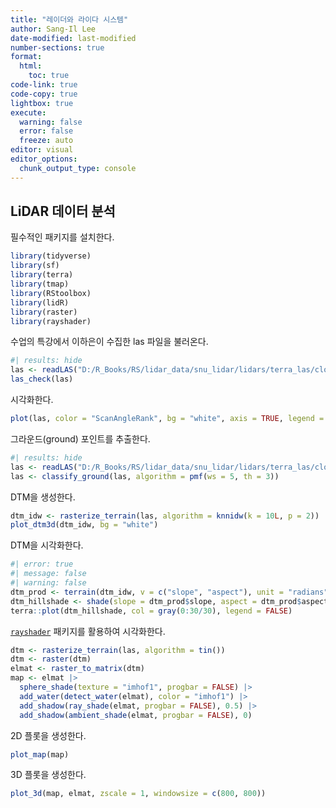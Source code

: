 ```yaml
---
title: "레이더와 라이다 시스템"
author: Sang-Il Lee
date-modified: last-modified
number-sections: true
format: 
  html: 
    toc: true
code-link: true
code-copy: true
lightbox: true
execute: 
  warning: false
  error: false
  freeze: auto
editor: visual
editor_options: 
  chunk_output_type: console
---
```


## LiDAR 데이터 분석

필수적인 패키지를 설치한다.

```r
library(tidyverse)
library(sf)
library(terra)
library(tmap)
library(RStoolbox)
library(lidR)
library(raster)
library(rayshader)
```

수업의 특강에서 이하은이 수집한 las 파일을 불러온다.

```r
#| results: hide
las <- readLAS("D:/R_Books/RS/lidar_data/snu_lidar/lidars/terra_las/cloud850fccd1a896259f.las")
las_check(las)
```

시각화한다.

```r
plot(las, color = "ScanAngleRank", bg = "white", axis = TRUE, legend = TRUE)
```

그라운드(ground) 포인트를 추출한다.

```r
#| results: hide
las <- readLAS("D:/R_Books/RS/lidar_data/snu_lidar/lidars/terra_las/cloud850fccd1a896259f.las", select = "xyzrn")
las <- classify_ground(las, algorithm = pmf(ws = 5, th = 3))
```

DTM을 생성한다.

```r
dtm_idw <- rasterize_terrain(las, algorithm = knnidw(k = 10L, p = 2))
plot_dtm3d(dtm_idw, bg = "white") 
```

DTM을 시각화한다.

```r
#| error: true
#| message: false
#| warning: false
dtm_prod <- terrain(dtm_idw, v = c("slope", "aspect"), unit = "radians")
dtm_hillshade <- shade(slope = dtm_prod$slope, aspect = dtm_prod$aspect)
terra::plot(dtm_hillshade, col = gray(0:30/30), legend = FALSE)
```

[`rayshader`](https://www.rayshader.com/) 패키지를 활용하여 시각화한다.

```r
dtm <- rasterize_terrain(las, algorithm = tin())
dtm <- raster(dtm)
elmat <- raster_to_matrix(dtm)
map <- elmat |> 
  sphere_shade(texture = "imhof1", progbar = FALSE) |> 
  add_water(detect_water(elmat), color = "imhof1") |>
  add_shadow(ray_shade(elmat, progbar = FALSE), 0.5) |>
  add_shadow(ambient_shade(elmat, progbar = FALSE), 0)
```

2D 플롯을 생성한다.

```r
plot_map(map)
```

3D 플롯을 생성한다.

```r
plot_3d(map, elmat, zscale = 1, windowsize = c(800, 800))
```
